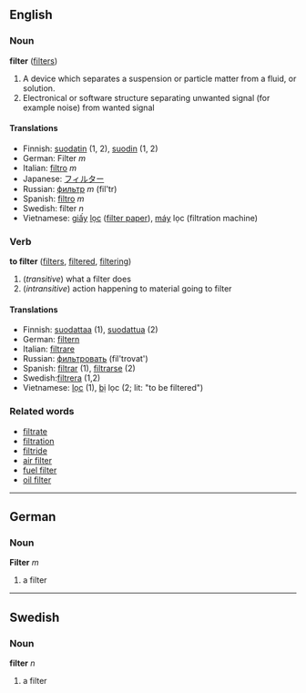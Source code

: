==English==
===Noun===
'''filter''' ([[filters]])

#A device which separates a suspension or particle matter from a fluid, or solution.
#Electronical or software structure separating unwanted signal (for example noise) from wanted signal

====Translations====
*Finnish: [[suodatin]] (1, 2), [[suodin]] (1, 2)
*German: Filter ''m''
*Italian: [[filtro]] ''m''
*Japanese: [[フィルター]]
*Russian: [[фильтр]] ''m'' (fil'tr)
*Spanish: [[filtro]] ''m''
*Swedish: filter ''n''
*Vietnamese: [[giấy]] [[lọc]] ([[filter paper]]), [[máy#Vietnamese|máy]] lọc (filtration machine)

===Verb===
'''to filter''' ([[filters]], [[filtered]], [[filtering]])

#(''transitive'') what a filter does
#(''intransitive'') action happening to material going to filter

====Translations====
*Finnish: [[suodattaa]] (1), [[suodattua]] (2)
*German: [[filtern]]
*Italian: [[filtrare]]
*Russian: [[фильтровать]] (fil'trovat')
*Spanish: [[filtrar]] (1), [[filtrarse]] (2)
*Swedish:[[filtrera]] (1,2)
*Vietnamese: [[lọc]] (1), [[bị]] lọc (2; lit: "to be filtered")

===Related words===
*[[filtrate]]
*[[filtration]]
*[[filtride]]
*[[air filter]]
*[[fuel filter]]
*[[oil filter]]

----

==German==
===Noun===
'''Filter''' ''m''

# a filter

----
==Swedish==
===Noun===
'''filter''' ''n''

# a filter